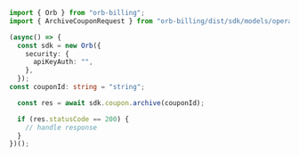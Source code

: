 ```typescript ArchiveCoupon.ts
import { Orb } from "orb-billing";
import { ArchiveCouponRequest } from "orb-billing/dist/sdk/models/operations";

(async() => {
  const sdk = new Orb({
    security: {
      apiKeyAuth: "",
    },
  });
const couponId: string = "string";

  const res = await sdk.coupon.archive(couponId);

  if (res.statusCode == 200) {
    // handle response
  }
})();
```
